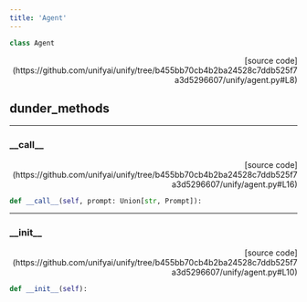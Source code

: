 ```yaml
---
title: 'Agent'
---
```


```python
class Agent
```

<p align="right">[source code](https://github.com/unifyai/unify/tree/b455bb70cb4b2ba24528c7ddb525f7a3d5296607/unify/agent.py#L8)</p>



## dunder_methods

---

### \_\_call\_\_

<p align="right">[source code](https://github.com/unifyai/unify/tree/b455bb70cb4b2ba24528c7ddb525f7a3d5296607/unify/agent.py#L16)</p>

```python
def __call__(self, prompt: Union[str, Prompt]):
```



---

### \_\_init\_\_

<p align="right">[source code](https://github.com/unifyai/unify/tree/b455bb70cb4b2ba24528c7ddb525f7a3d5296607/unify/agent.py#L10)</p>

```python
def __init__(self):
```

